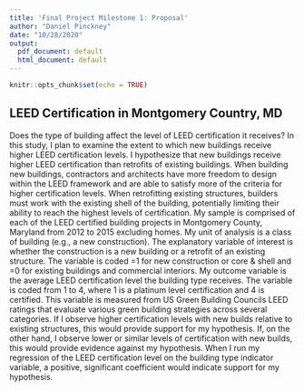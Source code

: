 ```yaml
---
title: 'Final Project Milestone 1: Proposal'
author: "Daniel Pinckney"
date: "10/28/2020"
output:
  pdf_document: default
  html_document: default
---
```


```r
knitr::opts_chunk$set(echo = TRUE)
```

## LEED Certification in Montgomery Country, MD
Does the type of building affect the level of LEED certification it receives? In this study, I plan to examine the extent to which new buildings receive higher LEED certification levels. I hypothesize that new buildings receive higher LEED certification than retrofits of existing buildings. When building new buildings, contractors and architects have more freedom to design within the LEED framework and are able to satisfy more of the criteria for higher certification levels. When retrofitting existing structures, builders must work with the existing shell of the building, potentially limiting their ability to reach the highest levels of certification. My sample is comprised of each of the LEED certified building projects in Montgomery County, Maryland from 2012 to 2015 excluding homes. My unit of analysis is a class of building (e.g., a new construction). The explanatory variable of interest is whether the construction is a new building or a retrofit of an existing structure. The variable is coded =1 for new construction or core & shell and =0 for existing buildings and commercial interiors. My outcome variable is the average LEED certification level the building type receives. The variable is coded from 1 to 4, where 1 is a platinum level certification and 4 is certified. This variable is measured from US Green Building Councils LEED ratings that evaluate various green building strategies across several categories. If I observe higher certification levels with new builds relative to existing structures, this would provide support for my hypothesis. If, on the other hand, I observe lower or similar levels of certification with new builds, this would provide evidence against my hypothesis. When I run my regression of the LEED certification level on the building type indicator variable, a positive, significant coefficient would indicate support for my hypothesis.